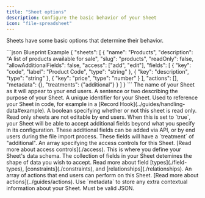 ```yaml
---
title: "Sheet options"
description: Configure the basic behavior of your Sheet
icon: "file-spreadsheet"
---
```


Sheets have some basic options that determine their behavior.

<RequestExample>
```json Blueprint Example
{
  "sheets": [
    {
      "name": "Products",
      "description": "A list of products available for sale",
      "slug": "products",
      "readOnly": false,
      "allowAdditionalFields": false,
      "access": ["add", "edit"],
      "fields": [
        {
          "key": "code",
          "label": "Product Code",
          "type": "string"
        },
        {
          "key": "description",
          "type": "string"
        },
        {
          "key": "price",
          "type": "number"
        }
      ],
      "actions": [],
      "metadata": {},
      "treatments": {"additional"}
    }
  ]
}
```
</RequestExample>

<ParamField path="name" type="string" required>
  The name of your Sheet as it will appear to your end users.
</ParamField>

<ParamField path="description" type="string">
  A sentence or two describing the purpose of your Sheet.
</ParamField>

<ParamField path="slug" type="string">
  A unique identifier for your Sheet. Used to reference your Sheet in code, for
  example in a [Record Hook](../guides/handling-data#example).
</ParamField>

<ParamField path="readonly" type="boolean">
  A boolean specifying whether or not this sheet is read only. Read only sheets
  are not editable by end users.
</ParamField>
<ParamField path="allowAdditionalFields" type="boolean">
  When this is set to `true`, your Sheet will be able to accept additional
  fields beyond what you specify in its configuration. These additional fields
  can be added via API, or by end users during the file import process. These
  fields will have a `treatment` of "additional".
</ParamField>

<ParamField path="access" type="array">
  An array specifying the access controls for this Sheet. [Read more about
  access controls](./access).
</ParamField>

<ParamField path="fields" type="array" required>
  This is where you define your Sheet's data schema. The collection of fields in
  your Sheet detemines the shape of data you wish to accept. Read more about
  field [types](./field-types), [constraints](./constraints), and
  [relationships](./relationships).
</ParamField>

<ParamField path="actions" type="array">
  An array of actions that end users can perform on this Sheet. [Read more about
  actions](../guides/actions).
</ParamField>

<ParamField path="metadata" type="object">
  Use `metadata` to store any extra contextual information about your Sheet.
  Must be valid JSON.
</ParamField>

